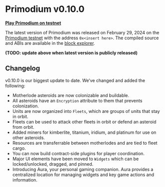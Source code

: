 # Primodium v0.10.0

[**Play Primodium on testnet**](https://www.primodium.com)

The latest version of Primodium was released on February 29, 2024 on the [Primodium testnet](./world-extension/deploy.mdx) with the address `0x<insert here>`. The compiled source and ABIs are available in the [block explorer](https://primodium-sepolia.explorer.caldera.xyz/address/0x7Bd472fC101d3A7caf3064B7C5788965CB34685F?tab=contract).

**(TODO: update above when latest version is publicly released)**

## Changelog

v0.10.0 is our biggest update to date. We’ve changed and added the following:

- Motherlode asteroids are now colonizable and buildable.
- All asteroids have an `Encryption` attribute to them that prevents colonization.
- Units are now organized into `Fleets`, which are groups of units that stay in orbit.
- Fleets can be used to attack other fleets in orbit or defend an asteroid from orbit.
- Added miners for kimberlite, titanium, iridium, and platinum for use on other asteroids.
- Resources are transferrable between motherlodes and are tied to fleet cargo.
- You can now build contract-side plugins for player coordination.
- Major UI elements have been moved to `Widgets` which can be locked/unlocked, dragged, and pinned.
- Introducing Aura, your personal gaming companion. Aura provides a centralized location for managing widgets and key game actions and information.